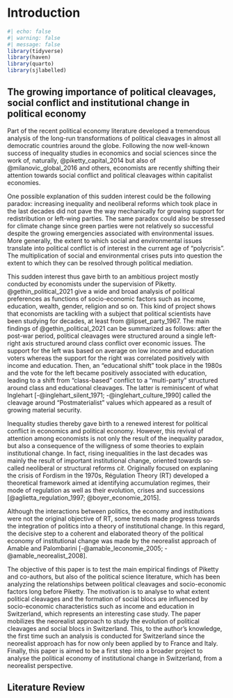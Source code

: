 # Introduction


```r
#| echo: false
#| warning: false
#| message: false
library(tidyverse)
library(haven)
library(quarto)
library(sjlabelled)

```

## The growing importance of political cleavages, social conflict and institutional change in political economy

Part of the recent political economy literature developed a tremendous analysis of the long-run transformations of political cleavages in almost all democratic countries around the globe. Following the now well-known success of inequality studies in economics and social sciences since the work of, naturally, @piketty_capital_2014 but also of @milanovic_global_2016 and others, economists are recently shifting their attention towards social conflict and political cleavages within capitalist economies.

One possible explanation of this sudden interest could be the following paradox: increasing inequality and neoliberal reforms which took place in the last decades did not pave the way mechanically for growing support for redistribution or left-wing parties. The same paradox could also be stressed for climate change since green parties were not relatively so successful despite the growing emergencies associated with environmental issues. More generally, the extent to which social and environmental issues translate into political conflict is of interest in the current age of "polycrisis". The multiplication of social and environmental crises puts into question the extent to which they can be resolved through political mediation. 

This sudden interest thus gave birth to an ambitious project mostly conducted by economists under the supervision of Piketty. @gethin_political_2021 give a wide and broad analysis of political preferences as functions of socio-economic factors such as income, education, wealth, gender, religion and so on. This kind of project shows that economists are tackling with a subject that political scientists have been studying for decades, at least from @lipset_party_1967. The main findings of @gethin_political_2021 can be summarized as follows: after the post-war period, political cleavages were structured around a single left-right axis structured around class conflict over economic issues. The support for the left was based on average on low income and education voters whereas the support for the right was correlated positively with income and education. Then, an "educational shift" took place in the 1980s and the vote for the left became positively associated with education, leading to a shift from "class-based" conflict to a "multi-party" structured around class and educational cleavages. The latter is reminiscent of what Inglehart [-@inglehart_silent_1971; -@inglehart_culture_1990] called the cleavage around "Postmaterialist" values which appeared as a result of growing material security.

Inequality studies thereby gave birth to a renewed interest for political conflict in economics and political economy. However, this revival of attention among economists is not only the result of the inequality paradox, but also a consequence of the willigness of some theories to explain institutional change. In fact, rising inequalities in the last decades was mainly the result of important institutional change, oriented towards so-called neoliberal or structural reforms *cit*. Originally focused on explaning the crisis of Fordism in the 1970s, Régulation Theory (RT) developed a theoretical framework aimed at identifying accumulation regimes, their mode of regulation as well as their evolution, crises and successions [@aglietta_regulation_1997; @boyer_economie_2015].

Although the interactions between politics, the economy and institutions were not the original objective of RT, some trends made progress towards the integration of politics into a theory of institutional change. In this regard, the decisive step to a coherent and elaborated theory of the political economy of institutional change was made by the neorealist approach of Amable and Palombarini [-@amable_leconomie_2005; -@amable_neorealist_2008].

The objective of this paper is to test the main empirical findings of Piketty and co-authors, but also of the political science literature, which has been analyzing the relationships between political cleavages and socio-economic factors long before Piketty. The motivation is to analyse to what extent political cleavages and the formation of social blocs are influenced by socio-economic characteristics such as income and education in Switzerland, which represents an interesting case study. The paper mobilizes the neorealist approach to study the evolution of political cleavages and social blocs in Switzerland. This, to the author's knowledge, the first time such an analysis is conducted for Switzerland since the neorealist approach has for now only been applied by to France and Italy. Finally, this paper is aimed to be a first step into a broader project to analyse the political economy of institutional change in Switzerland, from a neorealist perspective.

## Literature Review



